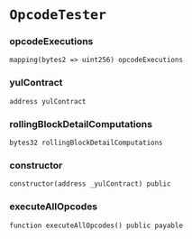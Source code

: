 # `OpcodeTester`

### opcodeExecutions

```solidity
mapping(bytes2 => uint256) opcodeExecutions
```

### yulContract

```solidity
address yulContract
```

### rollingBlockDetailComputations

```solidity
bytes32 rollingBlockDetailComputations
```

### constructor

```solidity
constructor(address _yulContract) public
```

### executeAllOpcodes

```solidity
function executeAllOpcodes() public payable
```

